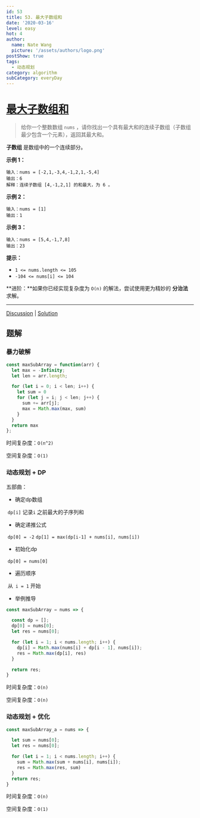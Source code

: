 ```yaml
---
id: 53
title: 53. 最大子数组和
date: '2020-03-16'
level: easy
hot: 4
author:
  name: Nate Wang
  picture: '/assets/authors/logo.png'
postShow: true
tags:
  - 动态规划
category: algorithm
subCategory: everyDay
---
```




# [最大子数组和](https://leetcode-cn.com/problems/maximum-subarray/description/)

> 给你一个整数数组 `nums` ，请你找出一个具有最大和的连续子数组（子数组最少包含一个元素），返回其最大和。

**子数组** 是数组中的一个连续部分。

**示例 1：**

```
输入：nums = [-2,1,-3,4,-1,2,1,-5,4]
输出：6
解释：连续子数组 [4,-1,2,1] 的和最大，为 6 。
```

**示例 2：**

```
输入：nums = [1]
输出：1
```

**示例 3：**

```
输入：nums = [5,4,-1,7,8]
输出：23
```

**提示：**

- `1 <= nums.length <= 105`
- `-104 <= nums[i] <= 104`

**进阶：**如果你已经实现复杂度为 `O(n)` 的解法，尝试使用更为精妙的 **分治法** 求解。

------

[Discussion](https://leetcode-cn.com/problems/maximum-subarray/comments/) | [Solution](https://leetcode-cn.com/problems/maximum-subarray/solution/)

## 题解

### 暴力破解

```js
const maxSubArray = function(arr) {
  let max = -Infinity;
  let len = arr.length;

  for (let i = 0; i < len; i++) {
    let sum = 0
    for (let j = i; j < len; j++) {
      sum += arr[j];
      max = Math.max(max, sum)
    }
  }
  return max
};
```

时间复杂度：`O(n^2)`

空间复杂度：`O(1)`

### 动态规划 + DP

五部曲：

- 确定dp数组

​        `dp[i]` 记录`i` 之前最大的子序列和


- 确定递推公式

​		`dp[0] = -2`
​       `dp[1] = max(dp[i-1] + nums[i], nums[i])`

- 初始化dp

​      `dp[0] = nums[0]`

- 遍历顺序

​    从` i = 1` 开始

- 举例推导

```js
const maxSubArray = nums => {

  const dp = [];
  dp[0] = nums[0];
  let res = nums[0];

  for (let i = 1; i < nums.length; i++) {
    dp[i] = Math.max(nums[i] + dp[i - 1], nums[i]);
    res = Math.max(dp[i], res)
  }

  return res;
}
```

时间复杂度：`O(n)`

空间复杂度：`O(n)`

### 动态规划 + 优化

```js
const maxSubArray_a = nums => {

  let sum = nums[0];
  let res = nums[0];

  for (let i = 1; i < nums.length; i++) {
    sum = Math.max(sum + nums[i], nums[i]);
    res = Math.max(res, sum)
  }
  return res;
}
```

时间复杂度：`O(n)`

空间复杂度：`O(1)`